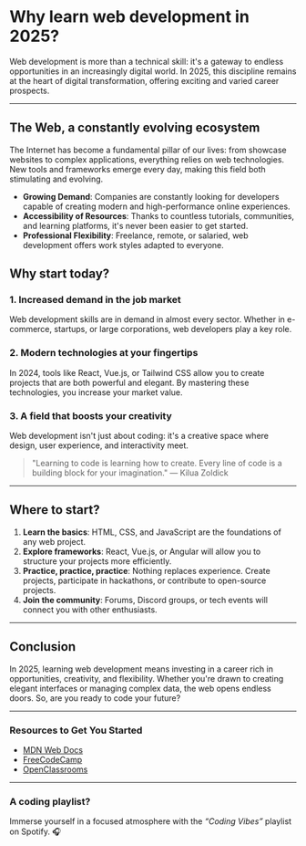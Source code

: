 <Cover
  src="https://i.pinimg.com/736x/c9/88/0a/c9880a8abf25f389be7154e8fee18270.jpg"
  alt="Image from the coding guys - from pinterest.com"
  caption="pinterest.com"
/>

# Why learn web development in 2025?

Web development is more than a technical skill: it's a gateway to endless opportunities in an increasingly digital world. In 2025, this discipline remains at the heart of digital transformation, offering exciting and varied career prospects.

---

## The Web, a constantly evolving ecosystem

The Internet has become a fundamental pillar of our lives: from showcase websites to complex applications, everything relies on web technologies. New tools and frameworks emerge every day, making this field both stimulating and evolving.

- **Growing Demand**: Companies are constantly looking for developers capable of creating modern and high-performance online experiences.
- **Accessibility of Resources**: Thanks to countless tutorials, communities, and learning platforms, it's never been easier to get started.
- **Professional Flexibility**: Freelance, remote, or salaried, web development offers work styles adapted to everyone.

## Why start today?

### 1. Increased demand in the job market

Web development skills are in demand in almost every sector. Whether in e-commerce, startups, or large corporations, web developers play a key role.

### 2. Modern technologies at your fingertips

In 2024, tools like React, Vue.js, or Tailwind CSS allow you to create projects that are both powerful and elegant. By mastering these technologies, you increase your market value.

### 3. A field that boosts your creativity

Web development isn't just about coding: it's a creative space where design, user experience, and interactivity meet.

> "Learning to code is learning how to create. Every line of code is a building block for your imagination." — Kilua Zoldick

---

## Where to start?

1. **Learn the basics**: HTML, CSS, and JavaScript are the foundations of any web project.
2. **Explore frameworks**: React, Vue.js, or Angular will allow you to structure your projects more efficiently.
3. **Practice, practice, practice**: Nothing replaces experience. Create projects, participate in hackathons, or contribute to open-source projects.
4. **Join the community**: Forums, Discord groups, or tech events will connect you with other enthusiasts.

---

## Conclusion

In 2025, learning web development means investing in a career rich in opportunities, creativity, and flexibility. Whether you're drawn to creating elegant interfaces or managing complex data, the web opens endless doors. So, are you ready to code your future?

---

### Resources to Get You Started

- [MDN Web Docs](https://developer.mozilla.org/fr/)
- [FreeCodeCamp](https://www.freecodecamp.org/)
- [OpenClassrooms](https://openclassrooms.com/)

---

### A coding playlist?

Immerse yourself in a focused atmosphere with the _“Coding Vibes”_ playlist on Spotify. 🎧
